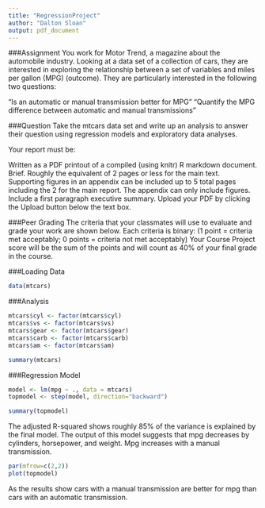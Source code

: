 ```yaml
---
title: "RegressionProject"
author: "Dalton Sloan"
output: pdf_document
---
```


###Assignment
You work for Motor Trend, a magazine about the automobile industry. Looking at a data set of a collection of cars, they are interested in exploring the relationship between a set of variables and miles per gallon (MPG) (outcome). They are particularly interested in the following two questions:

“Is an automatic or manual transmission better for MPG”
"Quantify the MPG difference between automatic and manual transmissions"

###Question
Take the mtcars data set and write up an analysis to answer their question using regression models and exploratory data analyses.

Your report must be:

Written as a PDF printout of a compiled (using knitr) R markdown document.
Brief. Roughly the equivalent of 2 pages or less for the main text. Supporting figures in an appendix can be included up to 5 total pages including the 2 for the main report. The appendix can only include figures.
Include a first paragraph executive summary.
Upload your PDF by clicking the Upload button below the text box.

###Peer Grading
The criteria that your classmates will use to evaluate and grade your work are shown below. 
Each criteria is binary: (1 point = criteria met acceptably; 0 points = criteria not met acceptably)
Your Course Project score will be the sum of the points and will count as 40% of your final grade in the course. 

###Loading Data
```r
data(mtcars)
```

###Analysis

```r
mtcars$cyl <- factor(mtcars$cyl)
mtcars$vs <- factor(mtcars$vs)
mtcars$gear <- factor(mtcars$gear)
mtcars$carb <- factor(mtcars$carb)
mtcars$am <- factor(mtcars$am)

summary(mtcars)
```

###Regression Model

```r
model <- lm(mpg ~ ., data = mtcars)
topmodel <- step(model, direction="backward")

summary(topmodel)
```

The adjusted R-squared shows roughly 85% of the variance is explained by the final model. The output of this model suggests that mpg decreases by cylinders, horsepower, and weight. Mpg increases with a manual transmission.

```r
par(mfrow=c(2,2))
plot(topmodel)
```

As the results show cars with a manual transmission are better for mpg than cars with an automatic transmission.
